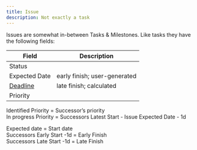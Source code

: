 ```yaml
---
title: Issue
description: Not exactly a task
---
```

Issues are somewhat in-between Tasks & Milestones. Like tasks they have the following fields:


| Field                | Description                  |
| -------------------- | ---------------------------- |
| Status               |                              |
| Expected Date        | early finish; user-generated |
| [Deadline](deadline) | late finish; calculated      |
| Priority             |                              |

Identified Priority = Successor’s priority  
In progress Priority = Successors Latest Start - Issue Expected Date - 1d

Expected date = Start date  
Successors Early Start -1d = Early Finish  
Successors Late Start -1d = Late Finish